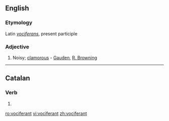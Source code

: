 ==English==

===Etymology===
Latin ''[[vociferans]]'', present participle

===Adjective===
{{infl|en|adjective}}

# Noisy; [[clamorous]] - [[Gauden]], [[R. Browning]]

----

==Catalan==

===Verb===
{{infl|ca|verb form}}

# {{ca-verb form of|t=pres|m=ptc|vociferar}}

[[ro:vociferant]]
[[vi:vociferant]]
[[zh:vociferant]]
